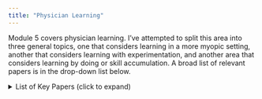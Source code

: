 ```yaml
---
title: "Physician Learning"
---
```


Module 5 covers physician learning. I've attempted to split this area into three general topics, one that considers learning in a more myopic setting, another that considers learning with experimentation, and another area that considers learning by doing or skill accumulation. A broad list of relevant papers is in the drop-down list below.

```{=html}
<details>
    <summary>List of Key Papers (click to expand)</summary>
    <iframe src="learning-bib.html" width="100%" height="600px"></iframe>
</details>
```
